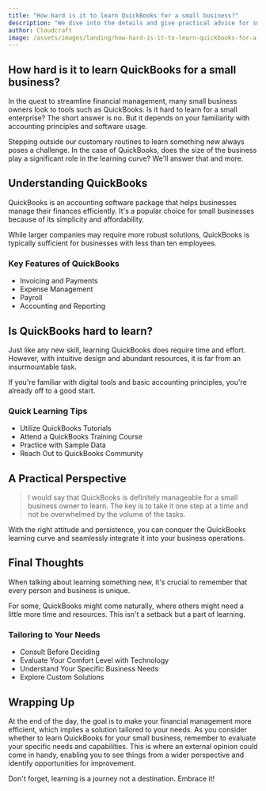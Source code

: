 ```yaml
---
title: "How hard is it to learn QuickBooks for a small business?"
description: "We dive into the details and give practical advice for small businesses looking to learn QuickBooks chatbot."
author: Cloudcraft
image: /assets/images/landing/how-hard-is-it-to-learn-quickbooks-for-a-small-business.jpg
---
```


## How hard is it to learn QuickBooks for a small business?

In the quest to streamline financial management, many small business owners look to tools such as QuickBooks. Is it hard to learn for a small enterprise? The short answer is no. But it depends on your familiarity with accounting principles and software usage.

Stepping outside our customary routines to learn something new always poses a challenge. In the case of QuickBooks, does the size of the business play a significant role in the learning curve? We'll answer that and more.

<ServicesBlurb />

## Understanding QuickBooks

QuickBooks is an accounting software package that helps businesses manage their finances efficiently. It's a popular choice for small businesses because of its simplicity and affordability.

While larger companies may require more robust solutions, QuickBooks is typically sufficient for businesses with less than ten employees.

### Key Features of QuickBooks

* Invoicing and Payments
* Expense Management 
* Payroll 
* Accounting and Reporting

## Is QuickBooks hard to learn?

Just like any new skill, learning QuickBooks does require time and effort. However, with intuitive design and abundant resources, it is far from an insurmountable task.

If you're familiar with digital tools and basic accounting principles, you're already off to a good start.

### Quick Learning Tips

* Utilize QuickBooks Tutorials
* Attend a QuickBooks Training Course
* Practice with Sample Data
* Reach Out to QuickBooks Community

<GetStartedBlurb />

## A Practical Perspective

<blockquote>I would say that QuickBooks is definitely manageable for a small business owner to learn. The key is to take it one step at a time and not be overwhelmed by the volume of the tasks.</blockquote>

With the right attitude and persistence, you can conquer the QuickBooks learning curve and seamlessly integrate it into your business operations.

## Final Thoughts

When talking about learning something new, it's crucial to remember that every person and business is unique.

For some, QuickBooks might come naturally, where others might need a little more time and resources. This isn't a setback but a part of learning.

### Tailoring to Your Needs

* Consult Before Deciding 
* Evaluate Your Comfort Level with Technology 
* Understand Your Specific Business Needs
* Explore Custom Solutions

## Wrapping Up

At the end of the day, the goal is to make your financial management more efficient, which implies a solution tailored to your needs. As you consider whether to learn QuickBooks for your small business, remember to evaluate your specific needs and capabilities. This is where an external opinion could come in handy, enabling you to see things from a wider perspective and identify opportunities for improvement. 

Don't forget, learning is a journey not a destination. Embrace it!